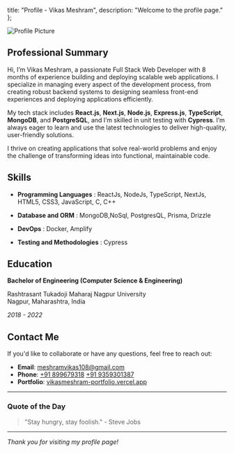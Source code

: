   title: "Profile - Vikas Meshram",
  description: "Welcome to the profile page."
};


<Image
  src="/vikas-profile.png"
  alt="Profile Picture"
  width={150}
  height={150}
  className="rounded-full mx-auto"
/>

## Professional Summary

Hi, I’m Vikas Meshram, a passionate Full Stack Web Developer with 8 months of experience building and deploying scalable web applications. I specialize in managing every aspect of the development process, from creating robust backend systems to designing seamless front-end experiences and deploying applications efficiently.

My tech stack includes **React.js**, **Next.js**, **Node.js**, **Express.js**, **TypeScript**, **MongoDB**, and **PostgreSQL**, and I’m skilled in unit testing with **Cypress**. I’m always eager to learn and use the latest technologies to deliver high-quality, user-friendly solutions.

I thrive on creating applications that solve real-world problems and enjoy the challenge of transforming ideas into functional, maintainable code.


## Skills

- **Programming Languages** : ReactJs, NodeJs, TypeScript, NextJs, HTML5, CSS3, JavaScript, C, C++

- **Database and ORM** : MongoDB,NoSql, PostgresQL, Prisma, Drizzle

- **DevOps** : Docker, Amplify

- **Testing and Methodologies** : Cypress

## Education

**Bachelor of Engineering (Computer Science & Engineering)**  

Rashtrasant Tukadoji Maharaj Nagpur University  
Nagpur, Maharashtra, India  

*2018 - 2022*

## Contact Me

If you'd like to collaborate or have any questions, feel free to reach out:

- **Email**: [meshramvikas108@gmail.com](mailto:meshramvikas108@gmail.com)
- **Phone**: [+91 899679318](tel:+919359301387) [+91 9359301387](tel:+919359301387) 
- **Portfolio**: [vikasmeshram-portfolio.vercel.app](https://vikasmeshram-portfolio.vercel.app)

---

### Quote of the Day

> "Stay hungry, stay foolish." - Steve Jobs

---

*Thank you for visiting my profile page!*
